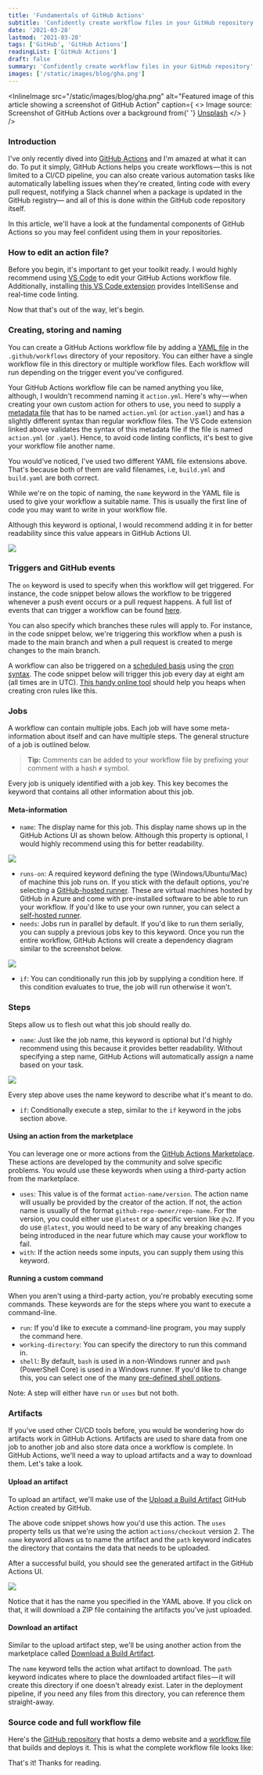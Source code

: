 ```yaml
---
title: 'Fundamentals of GitHub Actions'
subtitle: 'Confidently create workflow files in your GitHub repository'
date: '2021-03-28'
lastmod: '2021-03-28'
tags: ['GitHub', 'GitHub Actions']
readingList: ['GitHub Actions']
draft: false
summary: 'Confidently create workflow files in your GitHub repository'
images: ['/static/images/blog/gha.png']
---
```


<InlineImage
  src="/static/images/blog/gha.png"
  alt="Featured image of this article showing a screenshot of GitHub Action"
  caption={
    <>
      Image source: Screenshot of GitHub Actions over a background from{' '}
      <a href="https://unsplash.com/photos/bU8TeXhsPcY">Unsplash</a>
    </>
  }
/>

### Introduction

I've only recently dived into [GitHub Actions](https://docs.github.com/en/actions) and I'm amazed at what it can do. To put it simply, GitHub Actions helps you create workflows — this is not limited to a CI/CD pipeline, you can also create various automation tasks like automatically labelling issues when they're created, linting code with every pull request, notifying a Slack channel when a package is updated in the GitHub registry— and all of this is done within the GitHub code repository itself.

In this article, we'll have a look at the fundamental components of GitHub Actions so you may feel confident using them in your repositories.

### How to edit an action file?

Before you begin, it's important to get your toolkit ready. I would highly recommend using [VS Code](https://code.visualstudio.com/) to edit your GitHub Actions workflow file. Additionally, installing [this VS Code extension](https://marketplace.visualstudio.com/items?itemName=me-dutour-mathieu.vscode-github-actions) provides IntelliSense and real-time code linting.

Now that that's out of the way, let's begin.

### Creating, storing and naming

You can create a GitHub Actions workflow file by adding a [YAML file](https://yaml.org/) in the `.github/workflows` directory of your repository. You can either have a single workflow file in this directory or multiple workflow files. Each workflow will run depending on the trigger event you've configured.

Your GitHub Actions workflow file can be named anything you like, although, I wouldn't recommend naming it `action.yml`. Here's why — when creating your own custom action for others to use, you need to supply a [metadata file](https://docs.github.com/en/actions/creating-actions/metadata-syntax-for-github-actions) that has to be named `action.yml` (or `action.yaml`) and has a slightly different syntax than regular workflow files. The VS Code extension linked above validates the syntax of this metadata file if the file is named `action.yml` (or `.yaml`). Hence, to avoid code linting conflicts, it's best to give your workflow file another name.

You would've noticed, I've used two different YAML file extensions above. That's because both of them are valid filenames, i.e, `build.yml` and `build.yaml` are both correct.

While we're on the topic of naming, the `name` keyword in the YAML file is used to give your workflow a suitable name. This is usually the first line of code you may want to write in your workflow file.

Although this keyword is optional, I would recommend adding it in for better readability since this value appears in GitHub Actions UI.

![](/static/posts/1_xFgE9BH58lB992uqjCb_DA.png)

### Triggers and GitHub events

The `on` keyword is used to specify when this workflow will get triggered. For instance, the code snippet below allows the workflow to be triggered whenever a push event occurs or a pull request happens. A full list of events that can trigger a workflow can be found [here](https://docs.github.com/en/actions/reference/events-that-trigger-workflows).

You can also specify which branches these rules will apply to. For instance, in the code snippet below, we're triggering this workflow when a push is made to the main branch and when a pull request is created to merge changes to the main branch.

A workflow can also be triggered on a [scheduled basis](https://docs.github.com/en/actions/reference/events-that-trigger-workflows#scheduled-events) using the [cron syntax](https://pubs.opengroup.org/onlinepubs/9699919799/utilities/crontab.html#tag_20_25_07). The code snippet below will trigger this job every day at eight am (all times are in UTC). [This handy online tool](https://crontab.guru/) should help you heaps when creating cron rules like this.

### Jobs

A workflow can contain multiple jobs. Each job will have some meta-information about itself and can have multiple steps. The general structure of a job is outlined below.

> **Tip:** Comments can be added to your workflow file by prefixing your comment with a hash `#` symbol.

Every job is uniquely identified with a job key. This key becomes the keyword that contains all other information about this job.

#### Meta-information

- `name`: The display name for this job. This display name shows up in the GitHub Actions UI as shown below. Although this property is optional, I would highly recommend using this for better readability.

![](/static/posts/1_SVMUpZf3v2ZhRfwqeYmCPA.png)

- `runs-on`: A required keyword defining the type (Windows/Ubuntu/Mac) of machine this job runs on. If you stick with the default options, you're selecting a [GitHub-hosted runner](https://docs.github.com/en/actions/using-github-hosted-runners/about-github-hosted-runners). These are virtual machines hosted by GitHub in Azure and come with pre-installed software to be able to run your workflow. If you'd like to use your own runner, you can select a [self-hosted runner](https://docs.github.com/en/actions/hosting-your-own-runners/using-self-hosted-runners-in-a-workflow).
- `needs`: Jobs run in parallel by default. If you'd like to run them serially, you can supply a previous jobs key to this keyword. Once you run the entire workflow, GitHub Actions will create a dependency diagram similar to the screenshot below.

![](/static/posts/1_iGBfhuGBhndub1FeNx4Scg.png)

- `if`: You can conditionally run this job by supplying a condition here. If this condition evaluates to true, the job will run otherwise it won't.

### Steps

Steps allow us to flesh out what this job should really do.

- `name`: Just like the job name, this keyword is optional but I'd highly recommend using this because it provides better readability. Without specifying a step name, GitHub Actions will automatically assign a name based on your task.

![](/static/posts/1_phJ2A6g635suVVtlI5V3MA.png)

Every step above uses the name keyword to describe what it's meant to do.

- `if`: Conditionally execute a step, similar to the `if` keyword in the jobs section above.

#### Using an action from the marketplace

You can leverage one or more actions from the [GitHub Actions Marketplace](https://github.com/marketplace?type=actions). These actions are developed by the community and solve specific problems. You would use these keywords when using a third-party action from the marketplace.

- `uses`: This value is of the format `action-name/version`. The action name will usually be provided by the creator of the action. If not, the action name is usually of the format `github-repo-owner/repo-name`. For the version, you could either use `@latest` or a specific version like `@v2`. If you do use `@latest`, you would need to be wary of any breaking changes being introduced in the near future which may cause your workflow to fail.
- `with`: If the action needs some inputs, you can supply them using this keyword.

#### Running a custom command

When you aren't using a third-party action, you're probably executing some commands. These keywords are for the steps where you want to execute a command-line.

- `run`: If you'd like to execute a command-line program, you may supply the command here.
- `working-directory`: You can specify the directory to run this command in.
- `shell`: By default, `bash` is used in a non-Windows runner and `pwsh` (PowerShell Core) is used in a Windows runner. If you'd like to change this, you can select one of the many [pre-defined shell options](https://docs.github.com/en/actions/reference/workflow-syntax-for-github-actions#using-a-specific-shell).

Note: A step will either have `run` or `uses` but not both.

### Artifacts

If you've used other CI/CD tools before, you would be wondering how do artifacts work in GitHub Actions. Artifacts are used to share data from one job to another job and also store data once a workflow is complete. In GitHub Actions, we'll need a way to upload artifacts and a way to download them. Let's take a look.

#### Upload an artifact

To upload an artifact, we'll make use of the [Upload a Build Artifact](https://github.com/marketplace/actions/upload-a-build-artifact) GitHub Action created by GitHub.

The above code snippet shows how you'd use this action. The `uses` property tells us that we're using the action `actions/checkout` version 2. The `name` keyword allows us to name the artifact and the `path` keyword indicates the directory that contains the data that needs to be uploaded.

After a successful build, you should see the generated artifact in the GitHub Actions UI.

![](/static/posts/1_HExuSd9u5GODQe5Or3o_Ig.png)

Notice that it has the name you specified in the YAML above. If you click on that, it will download a ZIP file containing the artifacts you've just uploaded.

#### Download an artifact

Similar to the upload artifact step, we'll be using another action from the marketplace called [Download a Build Artifact](https://github.com/marketplace/actions/download-a-build-artifact).

The `name` keyword tells the action what artifact to download. The `path` keyword indicates where to place the downloaded artifact files — it will create this directory if one doesn't already exist. Later in the deployment pipeline, if you need any files from this directory, you can reference them straight-away.

### Source code and full workflow file

Here's the [GitHub repository](https://github.com/ClydeDz/github-actions-demo) that hosts a demo website and a [workflow file](https://github.com/ClydeDz/github-actions-demo/blob/main/.github/workflows/build-deploy.yml) that builds and deploys it. This is what the complete workflow file looks like:

That's it! Thanks for reading.
